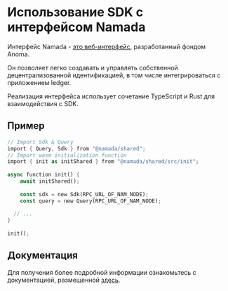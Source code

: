 # Использование SDK с интерфейсом Namada

Интерфейс Namada - [это веб-интерфейс](https://github.com/anoma/namada-interface), разработанный фондом Anoma.

Он позволяет легко создавать и управлять собственной децентрализованной идентификацией, в том числе интегрироваться с приложением ledger.

Реализация интерфейса использует сочетание TypeScript и Rust для взаимодействия с SDK.

## Пример

```rust
// Import Sdk & Query
import { Query, Sdk } from "@namada/shared";
// Import wasm initialization function
import { init as initShared } from "@namada/shared/src/init";
 
async function init() {
    await initShared();
 
    const sdk = new Sdk(RPC_URL_OF_NAM_NODE);
    const query = new Query(RPC_URL_OF_NAM_NODE);
 
  // ...
}
 
init();
```

## Документация

Для получения более подробной информации ознакомьтесь с документацией, размещенной [здесь](https://github.com/anoma/namada-interface/blob/e9b76f54966ec48befe4a12a47808684e0d40eaf/specs/packages/sdk.md#how-can-you-import-and-use-the-sdk).
